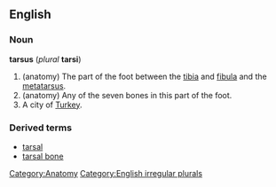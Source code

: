 {{wikipedia}}
==English==
===Noun===
'''tarsus''' (''plural'' '''tarsi''')

# (anatomy) The part of the foot between the [[tibia]] and [[fibula]] and the [[metatarsus]].
# (anatomy) Any of the seven bones in this part of the foot.
# A city of [[Turkey]].

===Derived terms===
*[[tarsal]]
*[[tarsal bone]]

[[Category:Anatomy]]
[[Category:English irregular plurals]]